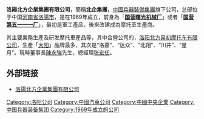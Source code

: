 '''洛陽北方企業集團有限公司'''，簡稱'''北企集團'''，[[中國兵器裝備集團|中國兵器裝備集團]]旗下公司，总部位于中国[[河南省|河南省]][[洛陽市|洛陽市]]，是在1969年成立，前身為「'''[[国营曙光机械厂|国营曙光机械厂]]'''」或者「'''[[国营第五一一一厂|国营第五一一一厂]]'''」，最初是軍工產品，後來改建成為摩托車生產商。

其主要業務生產及研发摩托車產品等，其中合營公司的，[[洛阳北方易初摩托车有限公司|洛阳北方易初摩托车有限公司]]，生產「[[大阳|大阳]]」品牌最多，其次是“洛嘉”、“达众”、“北翔”、“川井”、“星月”。現時董事長[[陳永強|陳永強]]先生，總經理[[张宏任|张宏任]]。


== 外部链接 ==
* [https://web.archive.org/web/20181224125606/http://www.lybq.cn/ 洛陽北方企業集團有限公司]

[[Category:洛阳公司|Category:洛阳公司]]
[[Category:中國汽車公司|Category:中國汽車公司]]
[[Category:中國中央企業|Category:中國中央企業]]
[[Category:中国兵器装备集团|Category:中国兵器装备集团]]
[[Category:1969年成立的公司|Category:1969年成立的公司]]